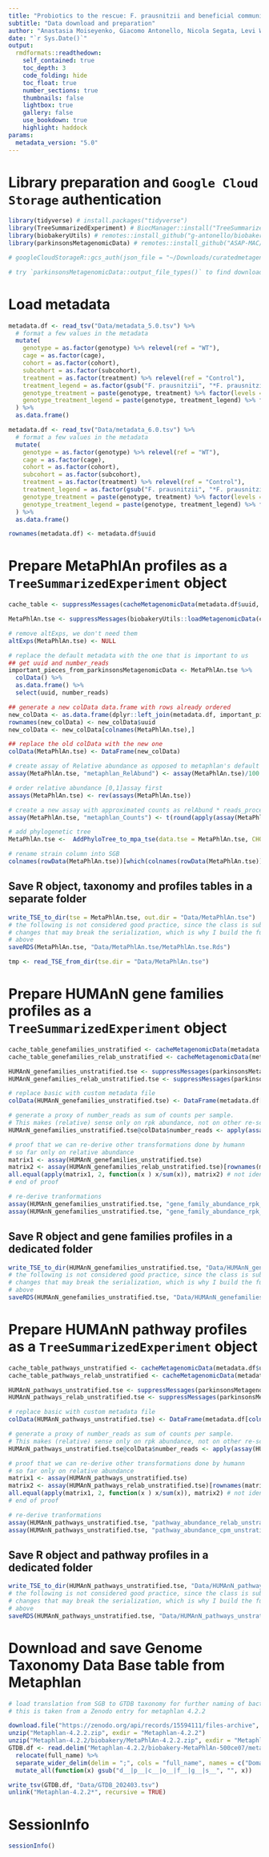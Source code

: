 ```yaml
---
title: "Probiotics to the rescue: F. prausnitzii and beneficial communities to re-establish motor performance in Parkinson mouse models"
subtitle: "Data download and preparation"
author: "Anastasia Moiseyenko, Giacomo Antonello, Nicola Segata, Levi Waldron, Sarkis Mazmanian"
date: "`r Sys.Date()`"
output:
  rmdformats::readthedown:
    self_contained: true
    toc_depth: 3
    code_folding: hide
    toc_float: true
    number_sections: true
    thumbnails: false
    lightbox: true
    gallery: false
    use_bookdown: true
    highlight: haddock
params:
  metadata_version: "5.0"
---
```


# Library preparation and `Google Cloud Storage` authentication

```r
library(tidyverse) # install.packages("tidyverse")
library(TreeSummarizedExperiment) # BiocManager::install("TreeSummarizedExperiment")
library(biobakeryUtils) # remotes::install_github("g-antonello/biobakeryUtils")
library(parkinsonsMetagenomicData) # remotes::install_github("ASAP-MAC/parkinsonsMetagenomicData")

# googleCloudStorageR::gcs_auth(json_file = "~/Downloads/curatedmetagenomicdata-232f4a306d1d.json") # install.packages("googleCloudStorageR")

# try `parkinsonsMetagenomicData::output_file_types()` to find downloadable file types
```

# Load metadata

```r
metadata.df <- read_tsv("Data/metadata_5.0.tsv") %>% 
  # format a few values in the metadata
  mutate(
    genotype = as.factor(genotype) %>% relevel(ref = "WT"),
    cage = as.factor(cage),
    cohort = as.factor(cohort),
    subcohort = as.factor(subcohort),
    treatment = as.factor(treatment) %>% relevel(ref = "Control"), 
    treatment_legend = as.factor(gsub("F. prausnitzii", "*F. prausnitzii*", treatment)) %>% relevel(ref = "Control"), 
    genotype_treatment = paste(genotype, treatment) %>% factor(levels = c("WT Control", "Thy1-ASO Control", "Thy1-ASO F. prausnitzii", "Thy1-ASO benCom")),
    genotype_treatment_legend = paste(genotype, treatment_legend) %>% factor(levels = c("WT Control", "Thy1-ASO Control", "Thy1-ASO *F. prausnitzii*", "Thy1-ASO benCom"))
  ) %>% 
  as.data.frame()
```

```r
metadata.df <- read_tsv("Data/metadata_6.0.tsv") %>% 
  # format a few values in the metadata
  mutate(
    genotype = as.factor(genotype) %>% relevel(ref = "WT"),
    cage = as.factor(cage),
    cohort = as.factor(cohort),
    subcohort = as.factor(subcohort),
    treatment = as.factor(treatment) %>% relevel(ref = "Control"), 
    treatment_legend = as.factor(gsub("F. prausnitzii", "*F. prausnitzii*", treatment)) %>% relevel(ref = "Control"), 
    genotype_treatment = paste(genotype, treatment) %>% factor(levels = c("WT Control", "Thy1-ASO Control", "Thy1-ASO F. prausnitzii")),
    genotype_treatment_legend = paste(genotype, treatment_legend) %>% factor(levels = c("WT Control", "Thy1-ASO Control", "Thy1-ASO *F. prausnitzii*"))
  ) %>% 
  as.data.frame()
```

```r
rownames(metadata.df) <- metadata.df$uuid
```

# Prepare MetaPhlAn profiles as a `TreeSummarizedExperiment` object

```r

cache_table <- suppressMessages(cacheMetagenomicData(metadata.df$uuid, data_type = "relative_abundance", redownload = "no"))

MetaPhlAn.tse <- suppressMessages(biobakeryUtils::loadMetagenomicData(cache_table))

# remove altExps, we don't need them
altExps(MetaPhlAn.tse) <- NULL

# replace the default metadata with the one that is important to us
## get uuid and number_reads
important_pieces_from_parkinsonsMetagenomicData <- MetaPhlAn.tse %>% 
  colData() %>% 
  as.data.frame() %>% 
  select(uuid, number_reads)

## generate a new colData data.frame with rows already ordered
new_colData <- as.data.frame(dplyr::left_join(metadata.df, important_pieces_from_parkinsonsMetagenomicData, by = "uuid"))
rownames(new_colData) <- new_colData$uuid
new_colData <- new_colData[colnames(MetaPhlAn.tse),]

## replace the old colData with the new one
colData(MetaPhlAn.tse) <- DataFrame(new_colData)

# create assay of Relative abundance as opposed to metaphlan's default percent
assay(MetaPhlAn.tse, "metaphlan_RelAbund") <- assay(MetaPhlAn.tse)/100

# order relative abundance [0,1]assay first 
assays(MetaPhlAn.tse) <- rev(assays(MetaPhlAn.tse))

# create a new assay with approximated counts as relAbund * reads_processed
assay(MetaPhlAn.tse, "metaphlan_Counts") <- t(round(apply(assay(MetaPhlAn.tse, "metaphlan_RelAbund"), 1, function(x) x * MetaPhlAn.tse@colData$number_reads), 0))

# add phylogenetic tree
MetaPhlAn.tse <-  AddPhyloTree_to_mpa_tse(data.tse = MetaPhlAn.tse, CHOCOPhlAn_version = "202403")

# rename strain column into SGB
colnames(rowData(MetaPhlAn.tse))[which(colnames(rowData(MetaPhlAn.tse)) == "strain")] <- "SGB" 

```

## Save R object, taxonomy and profiles tables in a separate folder

```r
write_TSE_to_dir(tse = MetaPhlAn.tse, out.dir = "Data/MetaPhlAn.tse")
# the following is not considered good practice, since the class is subject to 
# changes that may break the serialization, which is why I build the function 
# above
saveRDS(MetaPhlAn.tse, "Data/MetaPhlAn.tse/MetaPhlAn.tse.Rds")

tmp <- read_TSE_from_dir(tse.dir = "Data/MetaPhlAn.tse")
```

# Prepare HUMAnN gene families profiles as a `TreeSummarizedExperiment` object

```r

cache_table_genefamilies_unstratified <- cacheMetagenomicData(metadata.df$uuid, data_type = "genefamilies_unstratified", redownload = "no") 
cache_table_genefamilies_relab_unstratified <- cacheMetagenomicData(metadata.df$uuid, data_type = "genefamilies_relab_unstratified", redownload = "no") 

HUMAnN_genefamilies_unstratified.tse <- suppressMessages(parkinsonsMetagenomicData::loadMetagenomicData(cache_table_genefamilies_unstratified))
HUMAnN_genefamilies_relab_unstratified.tse <- suppressMessages(parkinsonsMetagenomicData::loadMetagenomicData(cache_table_genefamilies_relab_unstratified))

# replace basic with custom metadata file
colData(HUMAnN_genefamilies_unstratified.tse) <- DataFrame(metadata.df[colnames(HUMAnN_genefamilies_unstratified.tse),])

# generate a proxy of number_reads as sum of counts per sample. 
# This makes (relative) sense only on rpk abundance, not on other re-scaled values.
HUMAnN_genefamilies_unstratified.tse@colData$number_reads <- apply(assay(HUMAnN_genefamilies_unstratified.tse), 2, sum)

# proof that we can re-derive other transformations done by humann
# so far only on relative abundance
matrix1 <- assay(HUMAnN_genefamilies_unstratified.tse)
matrix2 <- assay(HUMAnN_genefamilies_relab_unstratified.tse)[rownames(matrix1), colnames(matrix1)]
all.equal(apply(matrix1, 2, function(x ) x/sum(x)), matrix2) # not identical but really close!
# end of proof

# re-derive tranformations
assay(HUMAnN_genefamilies_unstratified.tse, "gene_family_abundance_rpk_relab_unstratified") <- apply(assay(HUMAnN_genefamilies_unstratified.tse), 2, function(x) x/sum(x))
assay(HUMAnN_genefamilies_unstratified.tse, "gene_family_abundance_rpk_cpm_unstratified") <- apply(assay(HUMAnN_genefamilies_unstratified.tse), 2, function(x) x/sum(x)*10^6)

```

## Save R object and gene families profiles in a dedicated folder

```r
write_TSE_to_dir(HUMAnN_genefamilies_unstratified.tse, "Data/HUMAnN_genefamilies_unstratified.tse")
# the following is not considered good practice, since the class is subject to 
# changes that may break the serialization, which is why I build the function 
# above
saveRDS(HUMAnN_genefamilies_unstratified.tse, "Data/HUMAnN_genefamilies_unstratified.tse/HUMAnN_genefamilies_unstratified.tse.Rds")
```

# Prepare HUMAnN pathway profiles as a `TreeSummarizedExperiment` object

```r
cache_table_pathways_unstratified <- cacheMetagenomicData(metadata.df$uuid, data_type = "pathabundance_unstratified", redownload = "no") 
cache_table_pathways_relab_unstratified <- cacheMetagenomicData(metadata.df$uuid, data_type = "pathabundance_relab_unstratified", redownload = "no") 

HUMAnN_pathways_unstratified.tse <- suppressMessages(parkinsonsMetagenomicData::loadMetagenomicData(cache_table_pathways_unstratified))
HUMAnN_pathways_relab_unstratified.tse <- suppressMessages(parkinsonsMetagenomicData::loadMetagenomicData(cache_table_pathways_relab_unstratified))

# replace basic with custom metadata file
colData(HUMAnN_pathways_unstratified.tse) <- DataFrame(metadata.df[colnames(HUMAnN_pathways_unstratified.tse),])

# generate a proxy of number_reads as sum of counts per sample. 
# This makes (relative) sense only on rpk abundance, not on other re-scaled values.
HUMAnN_pathways_unstratified.tse@colData$number_reads <- apply(assay(HUMAnN_pathways_unstratified.tse), 2, sum)

# proof that we can re-derive other transformations done by humann
# so far only on relative abundance
matrix1 <- assay(HUMAnN_pathways_unstratified.tse)
matrix2 <- assay(HUMAnN_pathways_relab_unstratified.tse)[rownames(matrix1), colnames(matrix1)]
all.equal(apply(matrix1, 2, function(x ) x/sum(x)), matrix2) # not identical but really close!
# end of proof

# re-derive tranformations
assay(HUMAnN_pathways_unstratified.tse, "pathway_abundance_relab_unstratified") <- apply(assay(HUMAnN_pathways_unstratified.tse), 2, function(x) x/sum(x))
assay(HUMAnN_pathways_unstratified.tse, "pathway_abundance_cpm_unstratified") <- apply(assay(HUMAnN_pathways_unstratified.tse), 2, function(x) x/sum(x)*10^6)
```

## Save R object and pathway profiles in a dedicated folder

```r
write_TSE_to_dir(HUMAnN_pathways_unstratified.tse, "Data/HUMAnN_pathways_unstratified.tse")
# the following is not considered good practice, since the class is subject to 
# changes that may break the serialization, which is why I build the function 
# above
saveRDS(HUMAnN_pathways_unstratified.tse, "Data/HUMAnN_pathways_unstratified.tse/HUMAnN_pathways_unstratified.tse.Rds")
```

# Download and save Genome Taxonomy Data Base table from Metaphlan

```r
# load translation from SGB to GTDB taxonomy for further naming of bacteria
# this is taken from a Zenodo entry for metaphlan 4.2.2

download.file("https://zenodo.org/api/records/15594111/files-archive", destfile = "Metaphlan-4.2.2.zip", quiet = TRUE)
unzip("Metaphlan-4.2.2.zip", exdir = "Metaphlan-4.2.2")
unzip("Metaphlan-4.2.2/biobakery/MetaPhlAn-4.2.2.zip", exdir = "Metaphlan-4.2.2/")
GTDB.df <- read.delim("Metaphlan-4.2.2/biobakery-MetaPhlAn-500ce07/metaphlan/utils/mpa_vJun23_CHOCOPhlAnSGB_202403_SGB2GTDB.tsv", header = FALSE, se = "\t", col.names = c("SGB", "full_name")) %>% 
  relocate(full_name) %>% 
  separate_wider_delim(delim = ";", cols = "full_name", names = c("Domain", "Phylum", "Class", "Order", "Family", "Genus", "Species"), too_few = "align_start") %>% 
  mutate_all(function(x) gsub("d__|p__|c__|o__|f__|g__|s__", "", x)) 

write_tsv(GTDB.df, "Data/GTDB_202403.tsv")
unlink("Metaphlan-4.2.2*", recursive = TRUE)
```


# SessionInfo

```r
sessionInfo()
```

